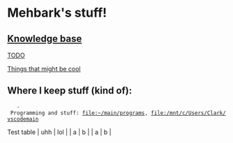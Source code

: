 = Mehbark's stuff! =

== [[Knowledge base]] ==

[[TODO]]

[[Things that might be cool]]

== Where I keep stuff (kind of): ==
    - Programming and stuff: file:~/main/programs, file:/mnt/c/Users/Clark/vscodemain

Test table
| uhh | lol |
| a | b |
| a | b |
